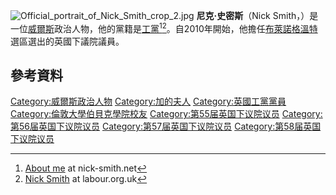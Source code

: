 [[File:Official_portrait_of_Nick_Smith_crop_2.jpg|thumb]]
'''尼克·史密斯'''（Nick Smith，{{bd|1960年|1月14日}}）是一位[[威爾斯|威爾斯]]政治人物，他的黨籍是[[工黨_(英國)|工黨]]<ref name=about>[http://www.nick-smith.net/aboutme.html About me] {{webarchive|url=https://web.archive.org/web/20110723221200/http://www.nick-smith.net/aboutme.html |date=2011-07-23 }} at nick-smith.net</ref><ref>[http://www2.labour.org.uk/ppc/nick_smith/414/ Nick Smith] {{webarchive|url=https://web.archive.org/web/20100430012233/http://www2.labour.org.uk/ppc/nick_smith/414/ |date=2010-04-30 }} at labour.org.uk</ref>。自2010年開始，他擔任[[布萊諾格溫特_(英國國會選區)|布萊諾格溫特]]選區選出的英國下議院議員。

==參考資料==
{{Reflist}}

{{DEFAULTSORT:Smith, Nick}}
[[Category:威爾斯政治人物|Category:威爾斯政治人物]]
[[Category:加的夫人|Category:加的夫人]]
[[Category:英國工黨黨員|Category:英國工黨黨員]]
[[Category:倫敦大學伯貝克學院校友|Category:倫敦大學伯貝克學院校友]]
[[Category:第55届英国下议院议员|Category:第55届英国下议院议员]]
[[Category:第56届英国下议院议员|Category:第56届英国下议院议员]]
[[Category:第57届英国下议院议员|Category:第57届英国下议院议员]]
[[Category:第58届英国下议院议员|Category:第58届英国下议院议员]]
